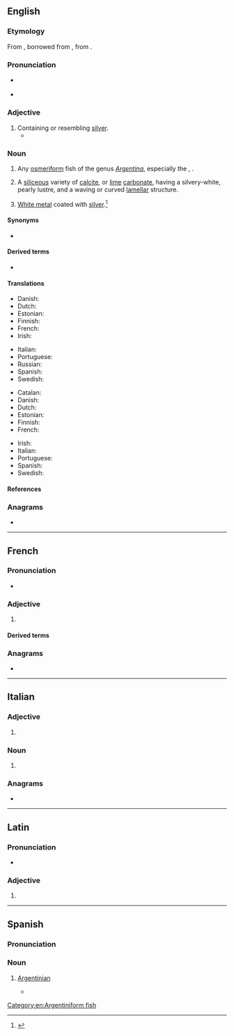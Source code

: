 {{also|Argentine}}
==English==

===Etymology===
From {{inh|en|enm|argentyne}}, borrowed from {{der|en|fro|argentin|t=silvery}}, from {{der|en|la|argentum|t=silver}}.

===Pronunciation===
* {{a|UK|US}} {{IPA|en|/ˈɑː(ɹ).dʒənˌtiːn/|/ˈɑː(ɹ).dʒənˌtaɪn/}}
* {{audio|en|LL-Q1860 (eng)-Vealhurl-argentine.wav|Audio (RP)}}

===Adjective===
{{en-adj}}

# Containing or resembling [[silver]].
#* {{RQ:Shakespeare Pericles|5|1|passage=Celestiall Dian, Goddesse '''Argentine'''}}
#: {{syn|en|silvern}}

===Noun===
{{en-noun}}
{{wikipedia|Herring smelt}}

# Any [[osmeriform]] fish of the genus ''[[Argentina]]'', especially the {{vern|European argentine}}, {{taxlink|Argentina sphyraena|species|noshow=1|ver=161114}}.
# {{lb|en|mineral}} A [[siliceous]] variety of [[calcite]], or [[lime]] [[carbonate]], having a silvery-white, pearly lustre, and a waving or curved [[lamellar]] structure.
# [[white metal|White metal]] coated with [[silver]].<ref>{{R:Simmonds Trade}}</ref>

====Synonyms====
* {{vern|herring smelt}}

====Derived terms====
* {{l|en|greater argentine}}

====Translations====
{{trans-top|fish of the genus ''Argentina''}}
* Danish: {{t|da|guldlaks|c}}
* Dutch: {{t+|nl|zilvervis}}
* Estonian: {{t|et|hõbekala}}
* Finnish: {{t|fi|hopeakuore}}
* French: {{t+|fr|argentine|m}}
* Irish: {{t|ga|airgintín}}
{{trans-mid}}
* Italian: {{t+|it|argentina|f}}
* Portuguese: {{t+|pt|argentina|f}}
* Russian: {{t|ru|аргенти́н|m}}
* Spanish: {{t+|es|argentina|f}}
* Swedish: {{t|sv|guldlaxfisk|c}}
{{trans-bottom}}

{{trans-top|''Argentina sphyraena''}}
* Catalan: {{t+|ca|moixó|m}}
* Danish: {{t|da|strømsild|c}}
* Dutch: {{t|nl|zilversmelt}}
* Estonian: {{t|et|hõbekala}}
* Finnish: {{t|fi|hopeakuore}}
* French: {{t+|fr|petite argentine|m}}
{{trans-mid}}
* Irish: {{t|ga|airgintín}}
* Italian: {{t+|it|argentina|f}}
* Portuguese: {{t+|pt|argentina|f}}
* Spanish: {{t|es|pez plata|f}}
* Swedish: {{t|sv|silverfisk|c}}
{{trans-bottom}}

====References====
<references/>

===Anagrams===
* {{anagrams|en|a=aeeginnrt|Tangerine|antigreen|intragene|tangerine}}

[[Category:en:Argentiniform fish]]

----

==French==

===Pronunciation===
* {{audio|fr|LL-Q150 (fra)-LoquaxFR-argentine.wav|Audio}}

===Adjective===
{{head|fr|adjective form}}

# {{feminine singular of|fr|argentin}}

====Derived terms====
{{col4|fr
|Argentine
|Argentinean
|Argentina
|Argentinian
}}

===Anagrams===
* {{anagrams|fr|a=aeeginnrt|gainèrent|régnaient}}

----

==Italian==

===Adjective===
{{head|it|adjective form}}

# {{adj form of|it|argentino||f|p}}

===Noun===
{{head|it|noun form|g=f}}

# {{plural of|it|argentina}}

===Anagrams===
* {{anagrams|it|a=aeeginnrt|rinnegate}}

----

==Latin==

===Pronunciation===
* {{la-IPA|argentīne}}

===Adjective===
{{la-adj-form|argentīne}}

# {{inflection of|la|argentīnus||voc|m|s}}

----

==Spanish==

===Pronunciation===
{{es-IPA}}

===Noun===
{{es-noun|m|g2=f|m=argentino|f=argentina}}

# {{lb|es|gender-neutral|neologism}} [[Argentinian]] {{gloss|person}}
#* {{quote-book
|es
|author=Centro de Estudios Legales y Sociales
|title=Derechos humanos en la Argentina: Informe 2019
|publisher=Siglo XXI Editores
|year=2019
|isbn=978-987-629-975-6
|text=Alrededor de sesenta '''argentines''' y extranjeres fueron desacreditades.
|translation=About sixty '''Argentinians''' and foreigners were discredited.
}}

{{C|es|Argentina|Demonyms|Nationalities}}